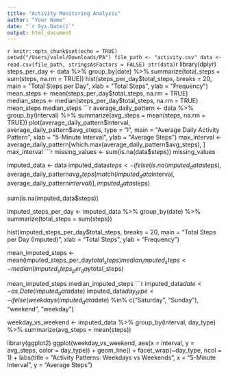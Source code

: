```yaml
---
title: "Activity Monitoring Analysis"
author: "Your Name"
date: "`r Sys.Date()`"
output: html_document
---
```

```r
knitr::opts_chunk$set(echo = TRUE)
setwd("/Users/valel/Downloads/PA")
file_path <- "activity.csv"
data <- read.csv(file_path, stringsAsFactors = FALSE)
str(data)
```r
library(dplyr)
steps_per_day <- data %>%
  group_by(date) %>%
  summarize(total_steps = sum(steps, na.rm = TRUE))
hist(steps_per_day$total_steps, breaks = 20, main = "Total Steps per Day", xlab = "Total Steps", ylab = "Frequency")
mean_steps <- mean(steps_per_day$total_steps, na.rm = TRUE)
median_steps <- median(steps_per_day$total_steps, na.rm = TRUE)
mean_steps
median_steps
```r
average_daily_pattern <- data %>%
  group_by(interval) %>%
  summarize(avg_steps = mean(steps, na.rm = TRUE))
plot(average_daily_pattern$interval, average_daily_pattern$avg_steps, type = "l",
     main = "Average Daily Activity Pattern", xlab = "5-Minute Interval", ylab = "Average Steps")
max_interval <- average_daily_pattern[which.max(average_daily_pattern$avg_steps), ]
max_interval
```r
missing_values <- sum(is.na(data$steps))
missing_values

imputed_data <- data
imputed_data$steps <- ifelse(is.na(imputed_data$steps),
                             average_daily_pattern$avg_steps[match(imputed_data$interval, average_daily_pattern$interval)],
                             imputed_data$steps)

sum(is.na(imputed_data$steps))

imputed_steps_per_day <- imputed_data %>%
  group_by(date) %>%
  summarize(total_steps = sum(steps))

hist(imputed_steps_per_day$total_steps, breaks = 20, main = "Total Steps per Day (Imputed)", xlab = "Total Steps", ylab = "Frequency")

mean_imputed_steps <- mean(imputed_steps_per_day$total_steps)
median_imputed_steps <- median(imputed_steps_per_day$total_steps)

mean_imputed_steps
median_imputed_steps
```r
imputed_data$date <- as.Date(imputed_data$date)
imputed_data$day_type <- ifelse(weekdays(imputed_data$date) %in% c("Saturday", "Sunday"), "weekend", "weekday")

weekday_vs_weekend <- imputed_data %>%
  group_by(interval, day_type) %>%
  summarize(avg_steps = mean(steps))

library(ggplot2)
ggplot(weekday_vs_weekend, aes(x = interval, y = avg_steps, color = day_type)) +
  geom_line() +
  facet_wrap(~day_type, ncol = 1) +
  labs(title = "Activity Patterns: Weekdays vs Weekends",
       x = "5-Minute Interval", y = "Average Steps")

